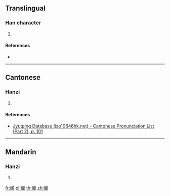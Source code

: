{{character info/new}}
==Translingual==

===Han character===
{{Han char|rn=46|rad=山|as=16|sn=19|four=|canj=UYBP,XUYBP|ids=⿰山龍}}

# {{defn|Han|sort=山16}}

====References====
* {{Han ref|kx=0322.181|dkj=49061|hdz=10806.020|uh=5DC4|ud=24004}}

----

==Cantonese==

===Hanzi===
{{yue-hanzi|jyut=[[lung4]]|y=lung4}}

# {{defn|lang=yue|sort=山16}}

====References====
* [http://www.iso10646hk.net/jp/document/download.jsp Jyutping Database (iso10646hk.net) - Cantonese Pronunciation List (Part 2), p. 101]

----

==Mandarin==

===Hanzi===
{{cmn-hanzi|pin=[[lóng]] ([[long2]])|wg=lung<sup>2</sup>}}

# {{defn|lang=cmn|sort=山16}}

[[fr:巄]]
[[pl:巄]]
[[th:巄]]
[[zh:巄]]
